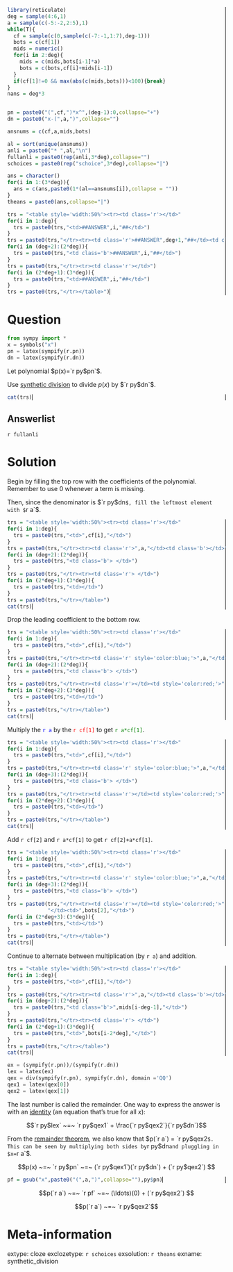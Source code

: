 ```r
library(reticulate)
deg = sample(4:6,1)
a = sample(c(-5:-2,2:5),1)
while(T){
  cf = sample(c(0,sample(c(-7:-1,1:7),deg-1)))
  bots = c(cf[1])
  mids = numeric()
  for(i in 2:deg){
    mids = c(mids,bots[i-1]*a)
    bots = c(bots,cf[i]+mids[i-1])
  }
  if(cf[1]!=0 && max(abs(c(mids,bots)))<100){break}
}
nans = deg*3


pn = paste0("(",cf,")*x^",(deg-1):0,collapse="+")
dn = paste0("x-(",a,")",collapse="")

ansnums = c(cf,a,mids,bots)

al = sort(unique(ansnums))
anli = paste0("* ",al,"\n")
fullanli = paste0(rep(anli,3*deg),collapse="")
schoices = paste0(rep("schoice",3*deg),collapse="|")

ans = character()
for(i in 1:(3*deg)){
  ans = c(ans,paste0(1*(al==ansnums[i]),collapse = ""))
}
theans = paste0(ans,collapse="|")

trs = "<table style='width:50%'><tr><td class='r'></td>"
for(i in 1:deg){
  trs = paste0(trs,"<td>##ANSWER",i,"##</td>")
}
trs = paste0(trs,"</tr><tr><td class='r'>##ANSWER",deg+1,"##</td><td class='b'></td>")
for(i in (deg+2):(2*deg)){
  trs = paste0(trs,"<td class='b'>##ANSWER",i,"##</td>")
}
trs = paste0(trs,"</tr><tr><td class='r'></td>")
for(i in (2*deg+1):(3*deg)){
  trs = paste0(trs,"<td>##ANSWER",i,"##</td>")
}
trs = paste0(trs,"</tr></table>")
```


Question
========

<style>
.r {
  border-right: 1px solid black;
}
.b {
  border-bottom: 1px solid black;
}
td {
  height: 13pt;
  text-align: center;
}
select {
  width: 70px;
}
</style>

```python
from sympy import *
x = symbols("x")
pn = latex(sympify(r.pn))
dn = latex(sympify(r.dn))
```

Let polynomial $p(x)=`r py$pn`$. 

Use [synthetic division](https://en.wikipedia.org/wiki/Synthetic_division){target="_blank"} to divide $p(x)$ by $`r py$dn`$.


```r
cat(trs)
```

Answerlist
--------
`r fullanli`


Solution
========

<style>
.r {
  border-right: 1px solid black;
}
.b {
  border-bottom: 1px solid black;
}
td {
  height: 13pt;
  text-align: center;
}
select {
  width: 70px;
}
</style>

Begin by filling the top row with the coefficients of the polynomial. Remember to use 0 whenever a term is missing.

Then, since the denominator is $`r py$dn`$, fill the leftmost element with $`r a`$.

```r
trs = "<table style='width:50%'><tr><td class='r'></td>"
for(i in 1:deg){
  trs = paste0(trs,"<td>",cf[i],"</td>")
}
trs = paste0(trs,"</tr><tr><td class='r'>",a,"</td><td class='b'></td>")
for(i in (deg+2):(2*deg)){
  trs = paste0(trs,"<td class='b'> </td>")
}
trs = paste0(trs,"</tr><tr><td class='r'> </td>")
for(i in (2*deg+1):(3*deg)){
  trs = paste0(trs,"<td></td>")
}
trs = paste0(trs,"</tr></table>")
cat(trs)
```


Drop the leading coefficient to the bottom row. 

```r
trs = "<table style='width:50%'><tr><td class='r'></td>"
for(i in 1:deg){
  trs = paste0(trs,"<td>",cf[i],"</td>")
}
trs = paste0(trs,"</tr><tr><td class='r' style='color:blue;'>",a,"</td><td class='b'></td>")
for(i in (deg+2):(2*deg)){
  trs = paste0(trs,"<td class='b'> </td>")
}
trs = paste0(trs,"</tr><tr><td class='r'></td><td style='color:red;'>",cf[1],"</td>")
for(i in (2*deg+2):(3*deg)){
  trs = paste0(trs,"<td></td>")
}
trs = paste0(trs,"</tr></table>")
cat(trs)
```

Multiply the <span style="color:blue;">`r a`</span> by the <span style="color:red;">`r cf[1]`</span> to get <span style="color:green;">`r a*cf[1]`</span>.

```r
trs = "<table style='width:50%'><tr><td class='r'></td>"
for(i in 1:deg){
  trs = paste0(trs,"<td>",cf[i],"</td>")
}
trs = paste0(trs,"</tr><tr><td class='r' style='color:blue;'>",a,"</td><td class='b'></td><td class='b' style='color:green'>",cf[1]*a,"</td>")
for(i in (deg+3):(2*deg)){
  trs = paste0(trs,"<td class='b'> </td>")
}
trs = paste0(trs,"</tr><tr><td class='r'></td><td style='color:red;'>",cf[1],"</td>")
for(i in (2*deg+2):(3*deg)){
  trs = paste0(trs,"<td></td>")
}
trs = paste0(trs,"</tr></table>")
cat(trs)
```

Add `r cf[2]` and `r a*cf[1]` to get `r cf[2]+a*cf[1]`.

```r
trs = "<table style='width:50%'><tr><td class='r'></td>"
for(i in 1:deg){
  trs = paste0(trs,"<td>",cf[i],"</td>")
}
trs = paste0(trs,"</tr><tr><td class='r' style='color:blue;'>",a,"</td><td class='b'></td><td class='b' style='color:green'>",cf[1]*a,"</td>")
for(i in (deg+3):(2*deg)){
  trs = paste0(trs,"<td class='b'> </td>")
}
trs = paste0(trs,"</tr><tr><td class='r'></td><td style='color:red;'>",cf[1],
             "</td><td>",bots[2],"</td>")
for(i in (2*deg+3):(3*deg)){
  trs = paste0(trs,"<td></td>")
}
trs = paste0(trs,"</tr></table>")
cat(trs)
```

Continue to alternate between multiplication (by `r a`) and addition.

```r
trs = "<table style='width:50%'><tr><td class='r'></td>"
for(i in 1:deg){
  trs = paste0(trs,"<td>",cf[i],"</td>")
}
trs = paste0(trs,"</tr><tr><td class='r'>",a,"</td><td class='b'></td>")
for(i in (deg+2):(2*deg)){
  trs = paste0(trs,"<td class='b'>",mids[i-deg-1],"</td>")
}
trs = paste0(trs,"</tr><tr><td class='r'> </td>")
for(i in (2*deg+1):(3*deg)){
  trs = paste0(trs,"<td>",bots[i-2*deg],"</td>")
}
trs = paste0(trs,"</tr></table>")
cat(trs)
```



```python
ex = (sympify(r.pn))/(sympify(r.dn))
lex = latex(ex)
qex = div(sympify(r.pn), sympify(r.dn), domain ='QQ')
qex1 = latex(qex[0])
qex2 = latex(qex[1])
```

The last number is called the remainder. One way to express the answer is with an [identity](https://en.wikipedia.org/wiki/Identity_(mathematics)){target="_blank"} (an equation that's true for all $x$):

$$`r py$lex` ~=~ `r py$qex1` + \frac{`r py$qex2`}{`r py$dn`}$$

From the [remainder theorem](https://en.wikipedia.org/wiki/Polynomial_remainder_theorem){target="_blank"}, we also know that $p(`r a`) = `r py$qex2`$. This can be seen by multiplying both sides by `r py$dn` and pluggling in $x=`r a`$.

$$p(x) ~=~ `r py$pn` ~=~ (`r py$qex1`)(`r py$dn`) + (`r py$qex2`) $$


```r
pf = gsub("x",paste0("(",a,")",collapse=""),py$pn)
```

$$p(`r a`) ~=~ `r pf` ~=~ (\ldots)(0) + (`r py$qex2`) $$

$$p(`r a`) ~=~ `r py$qex2`$$


Meta-information
============
extype: cloze
exclozetype: `r schoices`
exsolution: `r theans`
exname: synthetic_division